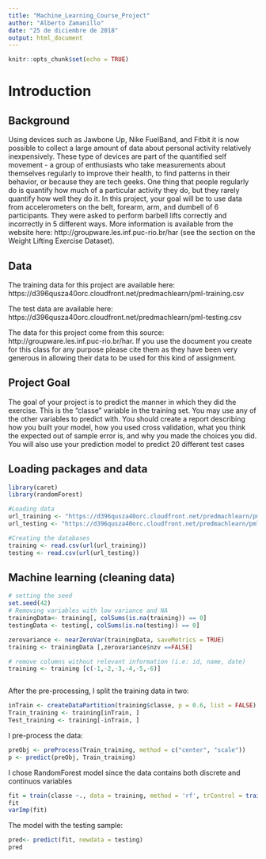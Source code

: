 ```yaml
---
title: "Machine_Learning_Course_Project"
author: "Alberto Zamanillo"
date: "25 de diciembre de 2018"
output: html_document
---
```


```r
knitr::opts_chunk$set(echo = TRUE)
```
# Introduction

## Background
Using devices such as Jawbone Up, Nike FuelBand, and Fitbit it is now possible to collect a large amount of data about personal activity relatively inexpensively. These type of devices are part of the quantified self movement - a group of enthusiasts who take measurements about themselves regularly to improve their health, to find patterns in their behavior, or because they are tech geeks. One thing that people regularly do is quantify how much of a particular activity they do, but they rarely quantify how well they do it. In this project, your goal will be to use data from accelerometers on the belt, forearm, arm, and dumbell of 6 participants. They were asked to perform barbell lifts correctly and incorrectly in 5 different ways. More information is available from the website here: http://groupware.les.inf.puc-rio.br/har (see the section on the Weight Lifting Exercise Dataset).

## Data
The training data for this project are available here: https://d396qusza40orc.cloudfront.net/predmachlearn/pml-training.csv

The test data are available here: https://d396qusza40orc.cloudfront.net/predmachlearn/pml-testing.csv

The data for this project come from this source: http://groupware.les.inf.puc-rio.br/har. If you use the document you create for this class for any purpose please cite them as they have been very generous in allowing their data to be used for this kind of assignment.

## Project Goal
The goal of your project is to predict the manner in which they did the exercise. This is the “classe” variable in the training set. You may use any of the other variables to predict with. You should create a report describing how you built your model, how you used cross validation, what you think the expected out of sample error is, and why you made the choices you did. You will also use your prediction model to predict 20 different test cases

## Loading packages and data

```r
library(caret)
library(randomForest)

#Loading data
url_training <- "https://d396qusza40orc.cloudfront.net/predmachlearn/pml-training.csv"
url_testing <- "https://d396qusza40orc.cloudfront.net/predmachlearn/pml-testing.csv"

#Creating the databases
training <- read.csv(url(url_training))
testing <- read.csv(url(url_testing))

```

## Machine learning (cleaning data)

```r
# setting the seed
set.seed(42)
# Removing variables with low variance and NA
trainingData<- training[, colSums(is.na(training)) == 0]
testingData <- testing[, colSums(is.na(testing)) == 0]

zerovariance <- nearZeroVar(trainingData, saveMetrics = TRUE)
training <- trainingData [,zerovariance$nzv ==FALSE]

# remove columns without relevant information (i.e: id, name, date)
training <- training [c(-1,-2,-3,-4,-5,-6)]



```

After the pre-processing, I split the training data in two:
```r
inTrain <- createDataPartition(training$classe, p = 0.6, list = FALSE)
Train_training <- training[inTrain, ]
Test_training <- training[-inTrain, ]

```
I pre-process the data:

```r
preObj <- preProcess(Train_training, method = c("center", "scale"))
p <- predict(preObj, Train_training)
```

I chose RandomForest model since the data contains both discrete and continuos variables
```r

fit = train(classe ~., data = training, method = 'rf', trControl = trainControl(method = 'cv', number = 5), na.action = na.omit)
fit
varImp(fit)
```

The model with the testing sample:

```r
pred<- predict(fit, newdata = testing)
pred
```
